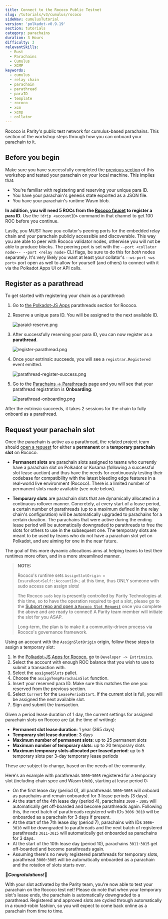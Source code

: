 ```yaml
---
title: Connect to the Rococo Public Testnet
slug: /tutorials/v3/cumulus/rococo
sideNav: cumulusTutorial
version: 'polkadot-v0.9.19'
section: tutorials
category: parachains
duration: 3 Hours
difficulty: 3
relevantSkills:
  - Rust
  - Parachains
  - Cumulus
  - XCMP
keywords:
  - cumulus
  - relay chain
  - parachain
  - parathread
  - paraID
  - template
  - rococo
  - xcm
  - xcmp
  - collator
---
```


Rococo is Parity's public test network for cumulus-based parachains.
This section of the workshop steps through how you can onboard your parachain to it.

## Before you begin

Make sure you have successfully completed the [previous section](/tutorials/v3/cumulus/connect-parachain) of this workshop and tested your parachain on your local machine.
This implies that:

- You're familiar with registering and reserving your unique para ID.
- You have your parachain's genesis state exported as a JSON file.
- You have your parachain's runtime Wasm blob.

**In addition, you will need 5 ROCs from the [Rococo faucet](https://matrix.to/#/#rococo-faucet:matrix.org) to register a para ID.**
Use the `!drip <accountID>` command in that channel to get 100 ROC before you continue.

Lastly, you MUST have you collator's peering ports for the embedded relay chain and your parachain publicly accessible and discoverable.
This way you are able to peer with Rococo validator nodes, otherwise you will not be able to produce blocks.
The peering port is set with the `--port <collator node>-- --port <relay node>` CLI flags, be sure to do this for _both_ nodes separately.
It's very likely you want at least your collator's `--ws-port <ws port>` port open as well to allow for yourself (and others) to connect with it via the Polkadot Apps UI or API calls.

## Register as a parathread

To get started with registering your chain as a parathread:

1. Go to [the Polkadot-JS Apps](https://polkadot.js.org/apps/?rpc=wss%3A%2F%2Frococo-rpc.polkadot.io#/parachains/parathreads) parathreads section for Rococo.

1. Reserve a unique para ID. You will be assigned to the next available ID.

   ![paraid-reserve.png](../../../../src/images/tutorials/09-cumulus/paraid-reserve.png)

1. After successfully reserving your para ID, you can now register as a **parathread**.

   ![register-parathread.png](../../../../src/images/tutorials/09-cumulus/register-parathread.png)

1. Once your extrinsic succeeds, you will see a `registrar.Registered` event emitted.

   ![parathread-register-success.png](../../../../src/images/tutorials/09-cumulus/parathread-register-success.png)

1. Go to the [Parachains -> Parathreads](https://polkadot.js.org/apps/#/parachains/parathreads) page and you will see that your parathread registration is **Onboarding**:

   ![parathread-onboarding.png](../../../../src/images/tutorials/09-cumulus/parathread-onboarding.png)

After the extrinsic succeeds, it takes 2 sessions for the chain to fully onboard as a parathread.

## Request your parachain slot

Once the parachain is active as a parathread, the related project team should [open a request](https://github.com/paritytech/subport/issues/new?assignees=&labels=Rococo&template=rococo.yaml) for either a **permanent** or a **temporary parachain slot** on Rococo.

- **Permanent slots** are parachain slots assigned to teams who currently have a parachain slot on Polkadot or Kusama (following a successful slot lease auction) and thus have the needs for continuously testing their codebase for compatibility with the latest bleeding edge features in a real-world live environment (Rococo).
  There is a limited number of permanent slots made available (see note below).

- **Temporary slots** are parachain slots that are dynamically allocated in a continuous rollover manner.
  Concretely, at every start of a lease period, a certain number of parathreads (up to a maximum defined in the relay chain's configuration) will be automatically upgraded to parachains for a certain duration.
  The parachains that were active during the ending lease period will be automatically downgraded to parathreads to free the slots for others to use in the subsequent one.
  The temporary slots are meant to be used by teams who do not have a parachain slot yet on Polkadot, and are aiming for one in the near future.

The goal of this more dynamic allocations aims at helping teams to test their runtimes more often, and in a more streamlined manner.

> **NOTE:**
>
> Rococo's runtime sets `AssignSlotOrigin = EnsureRoot<Self::AccountId>;` at this time, thus ONLY someone with sudo access can assign slots!
>
> The Rococo `sudo` key is presently controlled by Parity Technologies at this time, so to have the operation required to get a slot, please go to the [Subport repo and open a `Rococo Slot Request`](https://github.com/paritytech/subport/issues/new?assignees=&labels=Rococo&template=rococo.yaml) once you complete the above and are ready to connect!
> A Parity team member will initiate the slot for you ASAP.
>
> Long-term, the plan is to make it a community-driven process via Rococo's governance framework.

Using an account with the `AssignSlotOrigin` origin, follow these steps to assign a temporary slot:

1. In the [Polkadot-JS Apps for Rococo](https://polkadot.js.org/apps/?rpc=wss%3A%2F%2Frococo-rpc.polkadot.io#/extrinsics), go to `Developer -> Extrinsics`.
1. Select the account with enough ROC balance that you wish to use to submit a transaction with.
1. Select the `assignedSlots` pallet.
1. Choose the `assignTempParachainSlot` function.
1. Insert your reserved para ID. Make sure this matches the one you reserved from the previous section.
1. Select `Current` for the `LeasePeriodStart`. If the current slot is full, you will be assigned the next available slot.
1. Sign and submit the transaction.

Given a period lease duration of 1 day, the current settings for assigned parachain slots on Rococo are (at the time of writing):

- **Permanent slot lease duration**: 1 year (365 days)
- **Temporary slot lease duration**: 3 days
- **Maximum number of permanent slots**: up to 25 permanent slots
- **Maximum number of temporary slots**: up to 20 temporary slots
- **Maximum temporary slots allocated per leased period**: up to 5 temporary slots per 3-day temporary lease periods

These are subject to change, based on the needs of the community.

Here's an example with parathreads `3000`-`3005` registered for a temporary slot (including chain spec and Wasm blob), starting at lease period 0:

* On the first lease day (period 0), all parathreads `3000`-`3005` will onboard as parachains and remain onboarded for 3 lease periods (3 days).
* At the start of the 4th lease day (period 4), parachains `3000` - `3005` will automatically get off-boarded and become parathreads again. Following this, the next batch of parathreads registered with IDs `3006`-`3010` will be onboarded as a parachain for 3 days if present.
* At the start of the 7th lease day (period 7), parachains with IDs `3006`-`3010` will be downgraded to parathreads and the next batch of registered parathreads `3011`-`3015` will automatically get onboarded as parachains for 3 days.
* At the start of the 10th lease day (period 10), parachains `3011`-`3015` get off-boarded and become parathreads again.
* Assuming there's no newly registered parathreads for temporary slots, parathread `3000`-`3005` will be automatically onboarded as a parachain and the rotation of slots starts over.

🎉**_Congratulations!_**🎉

With your slot activated by the Parity team, you're now able to test your parachain on the Rococo test net!
Please do note that when your temporary slot's lease ends, the parachain is automatically downgraded to a parathread. Registered and approved slots are cycled through automatically in a round-robin fashion, so you will expect to come back online as a parachain from time to time.
